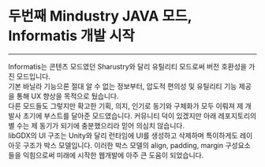 # 두번째 Mindustry JAVA 모드, Informatis 개발 시작

---

Informatis는 콘텐츠 모드였던 Sharustry와 달리 유틸리티 모드로써 버전 호환성을 가진 모드입니다.  
기본 바닐라 기능으론 절대 알 수 없는 정보부터, 압도적 편의성 및 유틸리티 기능 제공을 통해 UX 향상을 목적으로 뒀습니다.  
다른 모드들도 그렇지만 확고한 기획, 의지, 인기로 동기와 구체화가 모두 이뤄져 제 개발사 초기에 부스트를 달아준 모드였습니다. 커뮤니티 덕이 있겠지만 아래 레포지토리의 별 수는 제 동기가 되기에 충분했으리라 믿어 의심치 않습니다.  
libGDX의 UI 구조는 Unity와 달리 런타임에 UI를 생성하고 삭제하며 특이하게도 레이아웃 구조가 박스 모델입니다. 이러한 박스 모델의 align, padding, margin 구성요소들을 익힘으로써 미래에 시작한 웹개발에 아주 큰 도움이 되었습니다.

<RepoCard repository="informatis" />
